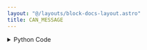 ```yaml
---
layout: "@/layouts/block-docs-layout.astro"
title: CAN_MESSAGE
---
```



<PythonDocsDisplay docstring={docstring} />
<AppDisplay app={app} />

<details>
<summary>Python Code</summary>
```python
import can, traceback, json
from can.interface import Bus
from flojoy import flojoy, SerialDevice, Vector, DataContainer, TextBlob
from typing import Optional


@flojoy(deps={"python-can": "4.2.2"})
def CAN_MESSAGE(
    device: SerialDevice,
    message: Vector | Optional[DataContainer] = None,
    # arbitration_id: hex = 0xC0FFEE, TODO: Support hex inputs
    is_extended_id: bool = True,
) -> TextBlob:
    """The CAN_MESSAGE node sends a message onto CAN network through a slcan-compatible USB-to-CAN adapter.

    Inputs
    ------
    message : Vector
        The array of data to send to the CAN bus.

    Parameters
    ----------
    arbitration_id : int
        Unique ID for message being sent.
    is_extended_id : bool
        Flag that controls the size of the arbitration_id field.

    Returns
    -------
    Textblob
        Traceback error
    """

    s = ""
    try:
        can.rc["interface"] = "slcan"
        can.rc["channel"] = device.get_port()
        can.rc["bitrate"] = 500000

        s = json.dumps(can.rc)

        msg = can.Message(
            data=message.v, arbitration_id=0xC0FFEE, is_extended_id=is_extended_id
        )

        with can.Bus() as bus:
            bus.send(msg)
    except:
        s = traceback.format_exc()

    return TextBlob(s)

```
[Find this Flojoy Block on GitHub](https://github.com/flojoy-ai/blocks/blob/main/blocks/IO/PROTOCOLS/CAN/CANABLE/CAN_MESSAGE/CAN_MESSAGE.py)
</details>


## Example
